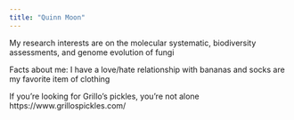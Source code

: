 ```yaml
---
title: "Quinn Moon"
---
```


My research interests are on the molecular systematic, biodiversity assessments, and genome evolution of fungi

Facts about me: I have a love/hate relationship with bananas and socks are my favorite item of clothing

If you're looking for Grillo's pickles, you're not alone https://www.grillospickles.com/
